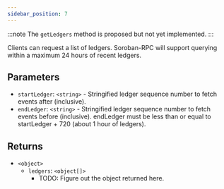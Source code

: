 ```yaml
---
sidebar_position: 7
---
```


:::note
The `getLedgers` method is proposed but not yet implemented.
:::


Clients can request a list of ledgers. Soroban-RPC will support querying within a maximum 24 hours of recent ledgers.

## Parameters

- `startLedger`: `<string>` - Stringified ledger sequence number to fetch events after (inclusive).
- `endLedger`: `<string>` - Stringified ledger sequence number to fetch events before (inclusive). endLedger must be less than or equal to startLedger + 720 (about 1 hour of ledgers).

## Returns

- `<object>`
  - `ledgers`: `<object[]>`
    - TODO: Figure out the object returned here.
